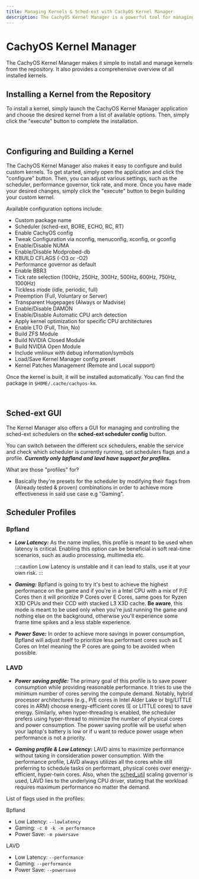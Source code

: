 ```yaml
---
title: Managing Kernels & Sched-ext with CachyOS Kernel Manager
description: The CachyOS Kernel Manager is a powerful tool for managing kernels, allowing users to easily install or build custom kernels with ease.
---
```



CachyOS Kernel Manager
======================

The CachyOS Kernel Manager makes it simple to install and manage kernels from the repository. It also provides a comprehensive overview of all installed kernels.

Installing a Kernel from the Repository
---------------------------------------

To install a kernel, simply launch the CachyOS Kernel Manager application and choose the desired kernel from a list of available options.
Then, simply click the "execute" button to complete the installation.

<br />
<ImageComponent imgsrc={import('~/assets/images/cachyos-km1.png')} />

Configuring and Building a Kernel
---------------------------------

The CachyOS Kernel Manager also makes it easy to configure and build custom kernels. To get started, simply open the application and click the "configure" button. Then, you can adjust various settings, such as the scheduler, performance governor, tick rate, and more. Once you have made your desired changes, simply click the "execute" button to begin building your custom kernel.

Available configuration options include:

* Custom package name
* Scheduler (sched-ext, BORE, ECHO, RC, RT)
* Enable CachyOS config
* Tweak Configuration via nconfig, menuconfig, xconfig, or gconfig
* Enable/Disable NUMA
* Enable/Disable Modprobed-db 
* KBUILD CFLAGS (-O3 or -O2)
* Performance governor as default
* Enable BBR3
* Tick rate selection (100Hz, 250Hz, 300Hz, 500Hz, 600Hz, 750Hz, 1000Hz)
* Tickless mode (idle, periodic, full)
* Preemption (Full, Voluntary or Server)
* Transparent Hugepages (Always or Madvise) 
* Enable/Disable DAMON
* Enable/Disable Automatic CPU arch detection
* Apply kernel optimization for specific CPU architectures
* Enable LTO (Full, Thin, No)
* Build ZFS Module
* Build NVIDIA Closed Module
* Build NVIDIA Open Module
* Include vmlinux with debug information/symbols
* Load/Save Kernel Manager config preset
* Kernel Patches Management (Remote and Local support)

Once the kernel is built, it will be installed automatically. You can find the package in `$HOME/.cache/cachyos-km`.

<br />
<ImageComponent imgsrc={import('~/assets/images/cachyos-km2.png')} />

## Sched-ext GUI

The Kernel Manager also offers a GUI for managing and controlling the sched-ext schedulers on the **sched-ext scheduler config** button.

You can switch between the different scx schedulers, enable the service and check which scheduler is currently running, set schedulers flags and a profile. ***Currently only bpfland and lavd have support for profiles.***

What are those "profiles" for?

- Basically they're presets for the scheduler by modifying their flags from (Already tested & proven) combinations in order to achieve more effectiveness in said use case e.g "Gaming".

## Scheduler Profiles

### Bpfland

- ***Low Latency:*** As the name implies, this profile is meant to be used when latency is critical. Enabling this option can be beneficial in soft real-time scenarios, such as audio
processing, multimedia etc.

    :::caution
    Low Latency is unstable and it can lead to stalls, use it at your own risk.
    :::

- ***Gaming:*** Bpfland is going to try it's best to achieve the highest performance on the game and if you're in a Intel CPU with a mix of P/E Cores then it will prioritize P Cores over E Cores, same goes for Ryzen X3D CPUs and their CCD with stacked L3 X3D cache. **Be aware**, this mode is meant to be used only when you're just running the game and nothing else on the background, otherwise you'll experience some frame time spikes and a less stable experience.

- ***Power Save:*** In order to achieve more savings in power consumption, Bpfland will adjust itself to prioritize less performant cores such as E Cores on Intel meaning the P cores are going to be avoided when possible.

### LAVD

- ***Power saving profile:*** The primary goal of this profile is to save power consumption while providing reasonable performance. It tries to use the minimum number of cores serving the compute demand. Notably, hybrid processor architectures (e.g., P/E cores in Intel Alder Lake or big/LITTLE cores in ARM) choose energy-efficient cores (E or LITTLE cores) to save energy. Similarly, when hyper-threading is enabled, the scheduler prefers using hyper-thread to minimize the number of physical cores and power consumption. The power saving profile will be useful when your laptop's battery is low or if u want to reduce power usage when performance is not a priority.

- ***Gaming profile & Low Latency:***  LAVD aims to maximize performance without taking in consideration power consumption. With the performance profile, LAVD always utilizes all the cores while still preferring to schedule tasks on performant, physical cores over energy-efficient, hyper-twin cores. Also, when the [sched_util](<https://github.com/sched-ext/scx/tree/main/rust/scx_utils>) scaling governor is used, LAVD lies to the underlying CPU driver, stating that the workload requires maximum performance no matter the demand.

List of flags used in the profiles:

Bpfland
 - Low Latency: `--lowlatency`
 - Gaming: `-c 0 -k -m performance`
 - Power Save: `-m powersave`

LAVD
 - Low Latency: `--performance`
 - Gaming: `--performance`
 - Power Save: `--powersave`

